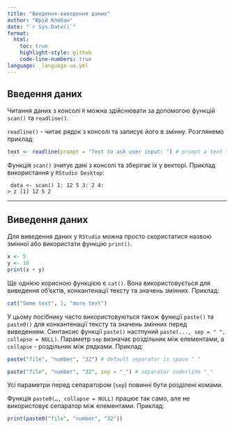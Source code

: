 ```yaml
---
title: "Введення-виведення даних"
author: "Юрій Клебан"
date: "`r Sys.Date()`"
format:
  html:
    toc: true
    highlight-style: github
    code-line-numbers: true
language: _language-ua.yml 
---
```


## Введення даних

Читання даних з консолі `R` можна здійснювати за допомогою функцій `scan()` та `readline()`.

`readline()` - читає рядок з консолі та записує його в змінну. Розглянемо приклад:

```r
text <- readline(prompt = "Text to ask user input: ") # prompt a text to view
```

Функція `scan()` зчитує дані з консолі та зберігає їх у векторі. Приклад використання у `RStudio Desktop`:

```output
 data <- scan() 1: 12 5 3: 2 4:
> z [1] 12 5 2
```
---

## Виведення даних

Для виведення даних у `RStudio` можна просто скористатися назвою змінної або використати функцію `print()`.

```r
x <- 5
y <- 10
print(x + y)
```

Ще однією корисною функцією є `cat()`. Вона використовується для виведення об'єктів, конкантенації тексту та значень змінних. Приклад:

```r
cat("Some text", 1, "more text")
```

У цьому посібнику часто використовуються також функції `paste()` та `paste0()` для конкантенації тексту та значень змінних перед виведенням. Синтаксис функції `paste()` настпуний `paste(..., sep = " ", collapse = NULL)`. Параметр `sep` визначає роздільник між елементами, а `collapse` - роздільник між рядками. Приклад:

```r
paste("file", "number", "32") # default separator is space " "
```

```r
paste("file", "number", "32", sep = "_") # separator underline "_"
```

Усі параметри перед сепаратором (`sep`) повинні бути розділені комами.

Функція `paste0(…, collapse = NULL)` працює так само, але не використовує сепаратор між елементами. Приклад:

```r
print(paste0("file", "number", "32"))
```






